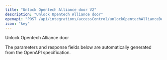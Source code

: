 ```yaml
---
title: "Unlock Opentech Alliance door V2"
description: "Unlock Opentech Alliance door"
openapi: "POST /api/integrations/accessControl/unlockOpentechAllianceDoorV2"
icon: "key"
---
```


Unlock Opentech Alliance door

<Note>
The parameters and response fields below are automatically generated from the OpenAPI specification.
</Note>
